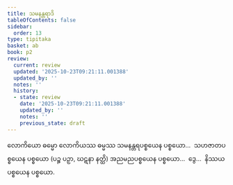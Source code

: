 ```yaml
---
title: သမနန္တရာဒိ
tableOfContents: false
sidebar:
  order: 13
type: tipitaka
basket: ab
book: p2
review:
  current: review
  updated: '2025-10-23T09:21:11.001388'
  updated_by: ''
  notes: ''
  history:
  - state: review
    date: '2025-10-23T09:21:11.001388'
    updated_by: ''
    notes: ''
    previous_state: draft
---
```



<ReviewStatus review={frontmatter.review} showDetails={true} />

<HypothesisAnnotation frontmatter={frontmatter} />

<DynamicBreadcrumb />

<Division number="155" book="p2" e="ch" v="38" p="106">

<Paragraph number="901" book="p2">
လောကိယော ဓမ္မော လောကိယဿ ဓမ္မဿ သမနန္တရပစ္စယေန ပစ္စယော…  သဟဇာတပစ္စယေန ပစ္စယော (ပဉ္စ ပဉှာ, ဃဋနာ နတ္ထိ) အညမညပစ္စယေန ပစ္စယော…  ဒွေ…  နိဿယပစ္စယေန ပစ္စယော.
</Paragraph>
</Division>